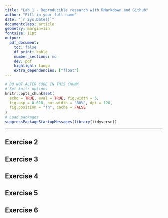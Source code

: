 ```yaml
---
title: "Lab 1 - Reproducible research with RMarkdown and Github"
author: "Fill in your full name"
date: "`r Sys.Date()`"
documentclass: article
geometry: margin=1in
fontsize: 11pt
output:
  pdf_document:
    toc: false
    df_print: kable
    number_sections: no
    dev: pdf
    highlight: tango
    extra_dependencies: ["float"]
---
```


```r
# DO NOT ALTER CODE IN THIS CHUNK
# Set knitr options
knitr::opts_chunk$set(
  echo = TRUE, eval = TRUE, fig.width = 5,
  fig.asp = 0.618, out.width = "80%", dpi = 120,
  fig.position = "!h", cache = FALSE
)
# Load packages
suppressPackageStartupMessages(library(tidyverse))
```

---

## Exercise 2




## Exercise 3




## Exercise 4




## Exercise 5




## Exercise 6





